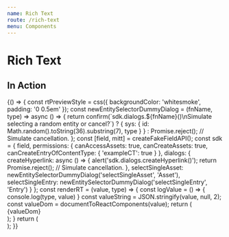 ```yaml
---
name: Rich Text
route: /rich-text
menu: Components
---
```


# Rich Text


## In Action

<Playground className="sticky-parent">
  {() => {
    const rtPreviewStyle = css({
      backgroundColor: 'whitesmoke',
      padding: '0 0.5em'
    });
    const newEntitySelectorDummyDialog = (fnName, type) => async () => {
      return confirm(`sdk.dialogs.${fnName}()\nSimulate selecting a random entity or cancel?`)
        ? { sys: { id: Math.random().toString(36).substring(7), type } }
        : Promise.reject(); // Simulate cancellation.
    };
    const [field, mitt] = createFakeFieldAPI();
    const sdk = {
      field,
      permissions: {
        canAccessAssets: true,
        canCreateAssets: true,
        canCreateEntryOfContentType: {
          'exampleCT': true
        }
      },
      dialogs: {
        createHyperlink: async () => {
          alert('sdk.dialogs.createHyperlink()');
          return Promise.reject(); // Simulate cancellation.
	    },
	    selectSingleAsset: newEntitySelectorDummyDialog('selectSingleAsset', 'Asset'),
	    selectSingleEntry: newEntitySelectorDummyDialog('selectSingleEntry', 'Entry')
      }
    };
    const renderRT = (value, type) => {
      const logValue = () => {
        console.log(type, value)
      }
      const valueString = JSON.stringify(value, null, 2);
      const valueDom = documentToReactComponents(value);
      return (
        <div
          className={rtPreviewStyle}
          title={valueString}
          onClick={logValue}
        >{valueDom}</div>
	  );
    }
    return (
      <div>
        <RichTextEditor widgetAPI={sdk} isInitiallyDisabled={false} />
        <ActionsPlayground mitt={mitt} renderValue={renderRT} />
      </div>
    );
  }}
</Playground>

